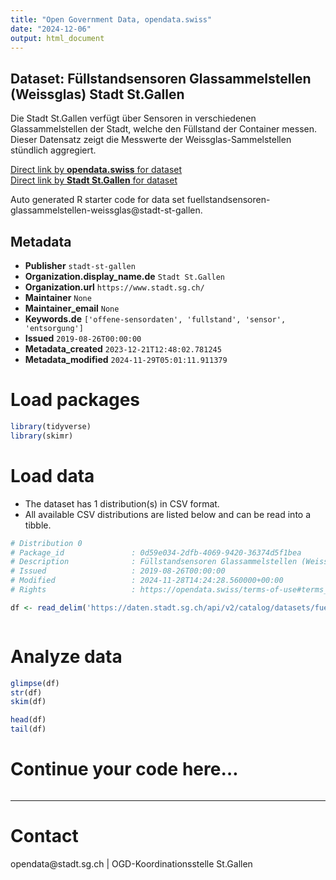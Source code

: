 ```yaml
---
title: "Open Government Data, opendata.swiss"
date: "2024-12-06"
output: html_document
---
```


## Dataset: Füllstandsensoren Glassammelstellen (Weissglas) Stadt St.Gallen

Die Stadt St.Gallen verfügt über Sensoren in verschiedenen Glassammelstellen der Stadt, welche den Füllstand der Container messen. Dieser Datensatz zeigt die Messwerte der Weissglas-Sammelstellen stündlich aggregiert.

[Direct link by **opendata.swiss** for dataset](https://opendata.swiss/de/dataset/fullstandsensoren-glassammelstellen-weissglas)<br>
[Direct link by **Stadt St.Gallen** for dataset](https://daten.stadt.sg.ch/explore/dataset/fuellstandsensoren-glassammelstellen-weissglas/)

Auto generated R starter code for data set fuellstandsensoren-glassammelstellen-weissglas@stadt-st-gallen.

## Metadata

- **Publisher** `stadt-st-gallen`
- **Organization.display_name.de** `Stadt St.Gallen`
- **Organization.url** `https://www.stadt.sg.ch/`
- **Maintainer** `None`
- **Maintainer_email** `None`
- **Keywords.de** `['offene-sensordaten', 'fullstand', 'sensor', 'entsorgung']`
- **Issued** `2019-08-26T00:00:00`
- **Metadata_created** `2023-12-21T12:48:02.781245`
- **Metadata_modified** `2024-11-29T05:01:11.911379`


# Load packages

```r

library(tidyverse)
library(skimr)

```

# Load data

-   The dataset has 1 distribution(s) in CSV format.
-   All available CSV distributions are listed below and can be read into a tibble.

```r

# Distribution 0
# Package_id               : 0d59e034-2dfb-4069-9420-36374d5f1bea
# Description              : Füllstandsensoren Glassammelstellen (Weissglas) Stadt St.Gallen (csv)
# Issued                   : 2019-08-26T00:00:00
# Modified                 : 2024-11-28T14:24:28.560000+00:00
# Rights                   : https://opendata.swiss/terms-of-use#terms_by

df <- read_delim('https://daten.stadt.sg.ch/api/v2/catalog/datasets/fuellstandsensoren-glassammelstellen-weissglas/exports/csv?use_labels=true')



```

# Analyze data

```r

glimpse(df)
str(df)
skim(df)

head(df)
tail(df)

```

# Continue your code here...

```r

```

------------------------------------------------------------------------

# Contact

opendata@stadt.sg.ch | OGD-Koordinationsstelle St.Gallen

